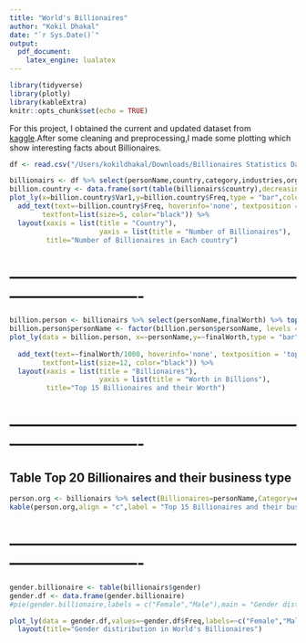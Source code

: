 ```yaml
---
title: "World's Billionaires"
author: "Kokil Dhakal"
date: "`r Sys.Date()`"
output:
  pdf_document:
    latex_engine: lualatex
---
```


```r
library(tidyverse)
library(plotly)
library(kableExtra)
knitr::opts_chunk$set(echo = TRUE)
```

For this project, I obtained the current and updated dataset from [kaggle](https://www.kaggle.com/datasets/nelgiriyewithana/billionaires-statistics-dataset).After some cleaning and preprocessing,I made some plotting which show interesting facts about Billionaires.

```r
df <- read.csv("/Users/kokildhakal/Downloads/Billionaires Statistics Dataset.csv")

billionairs <- df %>% select(personName,country,category,industries,organization,gender,finalWorth)
billion.country <- data.frame(sort(table(billionairs$country),decreasing = TRUE))
plot_ly(x=billion.country$Var1,y=billion.country$Freq,type = "bar",color = rainbow(79),showlegends =FALSE) %>% 
  add_text(text=~billion.country$Freq, hoverinfo='none', textposition = 'top', showlegend = FALSE, 
        textfont=list(size=5, color="black")) %>% 
  layout(xaxis = list(title = "Country"),
                      yaxis = list(title = "Number of Billionaires"),
         title="Number of Billionaires in Each country")
```

# -------------------------------------------------------------------------------

```r

billion.person <- billionairs %>% select(personName,finalWorth) %>% top_n(15,wt = finalWorth) %>% arrange()
billion.person$personName <- factor(billion.person$personName, levels = unique(billion.person$personName)[order(billion.person$finalWorth, decreasing = TRUE)])
plot_ly(data = billion.person, x=~personName,y=~finalWorth,type = "bar",color = rainbow(15),showlegends=FALSE) %>% 
  
  add_text(text=~finalWorth/1000, hoverinfo='none', textposition = 'top', showlegend = FALSE, 
        textfont=list(size=12, color="black")) %>% 
  layout(xaxis = list(title = "Billionaires"),
                      yaxis = list(title = "Worth in Billions"),
         title="Top 15 Billionaires and their Worth")


```

# -------------------------------------------------------------------------------

## Table Top 20 Billionaires and their business type
```r
person.org <- billionairs %>% select(Billionaires=personName,Category=category,Worth = finalWorth) %>% top_n(20,Worth)
kable(person.org,align = "c",label = "Top 15 Billionaires and their business type")
```

# -------------------------------------------------------------------------------

```r
gender.billionaire <- table(billionairs$gender)
gender.df <- data.frame(gender.billionaire)
#pie(gender.billionaire,labels = c("Female","Male"),main = "Gender distribution in world's Billionaires",col = c("lightpink","lightblue"))

plot_ly(data = gender.df,values=~gender.df$Freq,labels=~c("Female","Male"),type = "pie",colors  = c("lightpink","lightblue"),textinfo=("value")) %>% 
  layout(title="Gender distiribution in World's Billionaires")
```

















